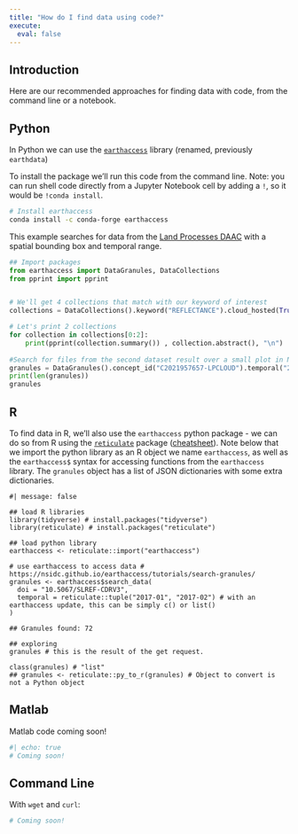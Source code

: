```yaml
---
title: "How do I find data using code?"
execute:
  eval: false
---
```


## Introduction

Here are our recommended approaches for finding data with code, from the command line or a notebook.

::: {.panel-tabset group="language"}
## Python

In Python we can use the [`earthaccess`](https://nsidc.github.io/earthaccess/) library (renamed, previously `earthdata`)

To install the package we'll run this code from the command line. Note: you can run shell code directly from a Jupyter Notebook cell by adding a `!`, so it would be `!conda install`.

```bash
# Install earthaccess
conda install -c conda-forge earthaccess
```

This example searches for data from the [Land Processes DAAC](https://lpdaac.usgs.gov/) with a spatial bounding box and temporal range.

```python
## Import packages
from earthaccess import DataGranules, DataCollections
from pprint import pprint 


# We'll get 4 collections that match with our keyword of interest
collections = DataCollections().keyword("REFLECTANCE").cloud_hosted(True).get(4)

# Let's print 2 collections
for collection in collections[0:2]:
    print(pprint(collection.summary()) , collection.abstract(), "\n")
    
#Search for files from the second dataset result over a small plot in Nebraska, USA for two weeks in September 2022
granules = DataGranules().concept_id("C2021957657-LPCLOUD").temporal("2022-09-10","2022-09-24").bounding_box(-101.67271,41.04754,-101.65344,41.06213)
print(len(granules))
granules
```

## R

To find data in R, we'll also use the `earthaccess` python package - we can do so from R using the [`reticulate`](https://rstudio.github.io/reticulate/) package ([cheatsheet](https://www.rstudio.com/resources/cheatsheets/)). Note below that we import the python library as an R object we name `earthaccess`, as well as the `earthaccess$` syntax for accessing functions from the `earthaccess` library. The `granules` object has a list of JSON dictionaries with some extra dictionaries.

```
#| message: false

## load R libraries
library(tidyverse) # install.packages("tidyverse") 
library(reticulate) # install.packages("reticulate")

## load python library
earthaccess <- reticulate::import("earthaccess") 

# use earthaccess to access data # https://nsidc.github.io/earthaccess/tutorials/search-granules/
granules <- earthaccess$search_data(
  doi = "10.5067/SLREF-CDRV3",
  temporal = reticulate::tuple("2017-01", "2017-02") # with an earthaccess update, this can be simply c() or list()
)

## Granules found: 72

## exploring
granules # this is the result of the get request. 

class(granules) # "list"
## granules <- reticulate::py_to_r(granules) # Object to convert is not a Python object

```

## Matlab

Matlab code coming soon!

```bash
#| echo: true
# Coming soon!
```

## Command Line

With `wget` and `curl`:

```bash
# Coming soon!
```
:::
